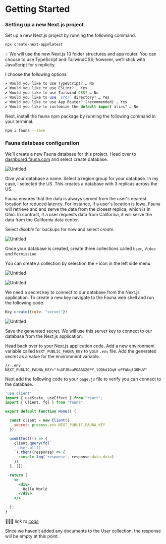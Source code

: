 # Getting Started

### Setting up a new Next.js project

Set up a new Next.js project by running the following command.

```bash
npx create-next-app@latest
```

💡 We will use the new Next.js 13 folder structures and app router. You can choose to use TypeScript and TailwindCSS; however, we’ll stick with JavaScript for simplicity.

I choose the following options 

```jsx
✔ Would you like to use TypeScript? … No
✔ Would you like to use ESLint? … Yes
✔ Would you like to use Tailwind CSS? … No
✔ Would you like to use `src/` directory? … Yes
✔ Would you like to use App Router? (recommended) … Yes
✔ Would you like to customize the default import alias? … No
```

Next, install the fauna npm package by running the following command in your terminal. 

```bash
npm i fauna --save
```

### Fauna database configuration

We’ll create a new Fauna database for this project. Head over to [dashboard.fauna.com](http://dashboard.fauna.com) and select create database.

![Untitled](Getting%20Started%209548dffddc4f4d5194591471673ac9cb/Untitled.png)

Give your database a name. Select a region group for your database. In my case, I selected the US. This creates a database with 3 replicas across the US.

Fauna ensures that the data is always served from the user's nearest location for reduced latency. For instance, if a user's location is Iowa, Fauna will retrieve and and serve the data from the closest replica, which is in Ohio. In contrast, if a user requests data from California, it will serve the data from the California data center.

Select *disable* for backups for now and select *create*. 

![Untitled](Getting%20Started%209548dffddc4f4d5194591471673ac9cb/Untitled%201.png)

Once your database is created, create three collections called `User`, `Video` and `Permission`

You can create a collection by selection the `+` icon in the left side menu.

![Untitled](Getting%20Started%209548dffddc4f4d5194591471673ac9cb/Untitled%202.png)

![Untitled](Getting%20Started%209548dffddc4f4d5194591471673ac9cb/Untitled%203.png)

We need a secret key to connect to our database from the Next.js application. To create a new key navigate to the Fauna web shell and run the following code.

```jsx
Key.create({role: "server"})
```

 

![Untitled](Getting%20Started%209548dffddc4f4d5194591471673ac9cb/Untitled%204.png)

Save the generated secret. We will use this server key to connect to our database from the Next.js application. 

Head back over to your Next.js application code. Add a new environment variable called `NEXT_PUBLIC_FAUNA_KEY` to your `.env` file. Add the generated secret as a value for the environment variable.

```
// .env
NEXT_PUBLIC_FAUNA_KEY="fnAFJBauPOAASZ0PY_lQQhd1OqH-oPFAUql30MUV"
```

Next add the following code to your `page.js` file to verify you can connect to the database. 

```jsx
'use client'
import { useState, useEffect } from "react";
import { Client, fql } from "fauna";

export default function Home() {

  const client = new Client({
    secret: process.env.NEXT_PUBLIC_FAUNA_KEY
  });

  useEffect(() => {
    client.query(fql`
      User.all()
    `).then((response) => {
      console.log('response', response.data.data)
    })
  }, []);

  return (
    <>    
      <div>
        Hello World
      </div>
    </>

  );
}
```

👩🏻‍💻 *link to [code](https://github.com/fauna-labs/video-sharing/blob/aee8cdd4d7d0f1da990213c7ce84860f041af6da/src/app/page.js)*

Since we haven’t added any documents to the User collection, the response will be empty at this point.